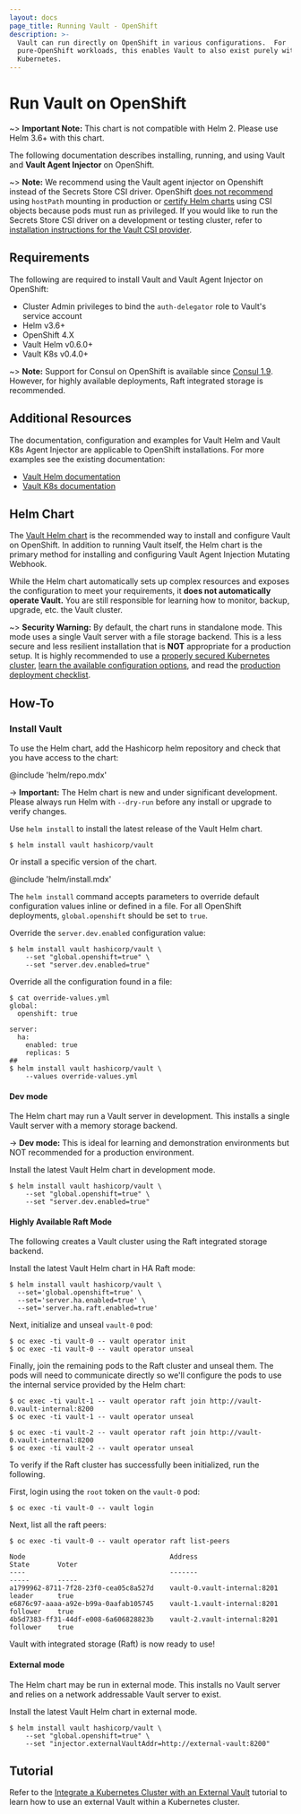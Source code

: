 ```yaml
---
layout: docs
page_title: Running Vault - OpenShift
description: >-
  Vault can run directly on OpenShift in various configurations.  For
  pure-OpenShift workloads, this enables Vault to also exist purely within
  Kubernetes.
---
```


# Run Vault on OpenShift

~> **Important Note:** This chart is not compatible with Helm 2. Please use Helm 3.6+ with this chart.

The following documentation describes installing, running, and using
Vault and **Vault Agent Injector** on OpenShift.

~> **Note:** We recommend using the Vault agent injector on Openshift
instead of the Secrets Store CSI driver. OpenShift
[does not recommend](https://docs.openshift.com/container-platform/4.9/storage/persistent_storage/persistent-storage-hostpath.html)
using `hostPath` mounting in production or
[certify Helm charts](https://github.com/redhat-certification/chart-verifier/blob/dbf89bff2d09142e4709d689a9f4037a739c2244/docs/helm-chart-checks.md#table-2-helm-chart-default-checks)
using CSI objects because pods must run as privileged. If you would like to run the Secrets Store
CSI driver on a development or testing cluster, refer to
[installation instructions for the Vault CSI provider](/vault/docs/platform/k8s/csi/installation).

## Requirements

The following are required to install Vault and Vault Agent Injector
on OpenShift:

- Cluster Admin privileges to bind the `auth-delegator` role to Vault's service account
- Helm v3.6+
- OpenShift 4.X
- Vault Helm v0.6.0+
- Vault K8s v0.4.0+

~> **Note:** Support for Consul on OpenShift is available since [Consul 1.9](https://www.hashicorp.com/blog/introducing-openshift-support-for-consul-on-kubernetes). However, for highly available
deployments, Raft integrated storage is recommended.

## Additional Resources

The documentation, configuration and examples for Vault Helm and Vault K8s Agent Injector
are applicable to OpenShift installations. For more examples see the existing documentation:

- [Vault Helm documentation](/vault/docs/platform/k8s/helm)
- [Vault K8s documentation](/vault/docs/platform/k8s/injector)

## Helm Chart

The [Vault Helm chart](https://github.com/hashicorp/vault-helm)
is the recommended way to install and configure Vault on OpenShift.
In addition to running Vault itself, the Helm chart is the primary
method for installing and configuring Vault Agent Injection Mutating
Webhook.

While the Helm chart automatically sets up complex resources and exposes the
configuration to meet your requirements, it **does not automatically operate
Vault.** You are still responsible for learning how to monitor, backup, upgrade,
etc. the Vault cluster.

~> **Security Warning:** By default, the chart runs in standalone mode. This
mode uses a single Vault server with a file storage backend. This is a less
secure and less resilient installation that is **NOT** appropriate for a
production setup. It is highly recommended to use a [properly secured Kubernetes
cluster](https://kubernetes.io/docs/tasks/administer-cluster/securing-a-cluster/),
[learn the available configuration
options](/vault/docs/platform/k8s/helm/configuration), and read the [production deployment
checklist](/vault/docs/platform/k8s/helm/run#architecture).

## How-To

### Install Vault

To use the Helm chart, add the Hashicorp helm repository and check that you have
access to the chart:

@include 'helm/repo.mdx'

-> **Important:** The Helm chart is new and under significant development.
Please always run Helm with `--dry-run` before any install or upgrade to verify
changes.

Use `helm install` to install the latest release of the Vault Helm chart.

```shell-session
$ helm install vault hashicorp/vault
```

Or install a specific version of the chart.

@include 'helm/install.mdx'

The `helm install` command accepts parameters to override default configuration
values inline or defined in a file. For all OpenShift deployments, `global.openshift`
should be set to `true`.

Override the `server.dev.enabled` configuration value:

```shell-session
$ helm install vault hashicorp/vault \
    --set "global.openshift=true" \
    --set "server.dev.enabled=true"
```

Override all the configuration found in a file:

```shell-session
$ cat override-values.yml
global:
  openshift: true

server:
  ha:
    enabled: true
    replicas: 5
##
$ helm install vault hashicorp/vault \
    --values override-values.yml
```

#### Dev mode

The Helm chart may run a Vault server in development. This installs a single
Vault server with a memory storage backend.

-> **Dev mode:** This is ideal for learning and demonstration environments but
NOT recommended for a production environment.

Install the latest Vault Helm chart in development mode.

```shell-session
$ helm install vault hashicorp/vault \
    --set "global.openshift=true" \
    --set "server.dev.enabled=true"
```

#### Highly Available Raft Mode

The following creates a Vault cluster using the Raft integrated storage backend.

Install the latest Vault Helm chart in HA Raft mode:

```shell-session
$ helm install vault hashicorp/vault \
  --set='global.openshift=true' \
  --set='server.ha.enabled=true' \
  --set='server.ha.raft.enabled=true'
```

Next, initialize and unseal `vault-0` pod:

```shell-session
$ oc exec -ti vault-0 -- vault operator init
$ oc exec -ti vault-0 -- vault operator unseal
```

Finally, join the remaining pods to the Raft cluster and unseal them. The pods
will need to communicate directly so we'll configure the pods to use the internal
service provided by the Helm chart:

```shell-session
$ oc exec -ti vault-1 -- vault operator raft join http://vault-0.vault-internal:8200
$ oc exec -ti vault-1 -- vault operator unseal

$ oc exec -ti vault-2 -- vault operator raft join http://vault-0.vault-internal:8200
$ oc exec -ti vault-2 -- vault operator unseal
```

To verify if the Raft cluster has successfully been initialized, run the following.

First, login using the `root` token on the `vault-0` pod:

```shell-session
$ oc exec -ti vault-0 -- vault login
```

Next, list all the raft peers:

```shell-session
$ oc exec -ti vault-0 -- vault operator raft list-peers

Node                                    Address                        State       Voter
----                                    -------                        -----       -----
a1799962-8711-7f28-23f0-cea05c8a527d    vault-0.vault-internal:8201    leader      true
e6876c97-aaaa-a92e-b99a-0aafab105745    vault-1.vault-internal:8201    follower    true
4b5d7383-ff31-44df-e008-6a606828823b    vault-2.vault-internal:8201    follower    true
```

Vault with integrated storage (Raft) is now ready to use!

#### External mode

The Helm chart may be run in external mode. This installs no Vault server and
relies on a network addressable Vault server to exist.

Install the latest Vault Helm chart in external mode.

```shell-session
$ helm install vault hashicorp/vault \
    --set "global.openshift=true" \
    --set "injector.externalVaultAddr=http://external-vault:8200"
```

## Tutorial

Refer to the [Integrate a Kubernetes Cluster with an
External Vault](https://learn.hashicorp.com/vault/getting-started-k8s/external-vault)
tutorial to learn how to use an external Vault within a Kubernetes cluster.
